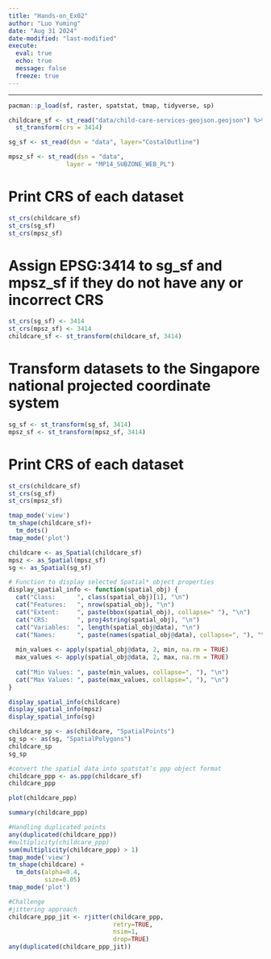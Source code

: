 ```yaml
---
title: "Hands-on_Ex02"
author: "Luo Yuming"
date: "Aug 31 2024"
date-modified: "last-modified"
execute: 
  eval: true
  echo: true
  message: false
  freeze: true
---
```


------------------------------------------------------------------------

```r
pacman::p_load(sf, raster, spatstat, tmap, tidyverse, sp)
```

```r
childcare_sf <- st_read("data/child-care-services-geojson.geojson") %>%
  st_transform(crs = 3414)
```

```r
sg_sf <- st_read(dsn = "data", layer="CostalOutline")
```

```r
mpsz_sf <- st_read(dsn = "data", 
                layer = "MP14_SUBZONE_WEB_PL")
```

# Print CRS of each dataset

```r
st_crs(childcare_sf)
st_crs(sg_sf)
st_crs(mpsz_sf)
```

# Assign EPSG:3414 to sg_sf and mpsz_sf if they do not have any or incorrect CRS

```r
st_crs(sg_sf) <- 3414
st_crs(mpsz_sf) <- 3414
childcare_sf <- st_transform(childcare_sf, 3414)
```

# Transform datasets to the Singapore national projected coordinate system

```r
sg_sf <- st_transform(sg_sf, 3414)
mpsz_sf <- st_transform(mpsz_sf, 3414)
```

# Print CRS of each dataset

```r
st_crs(childcare_sf)
st_crs(sg_sf)
st_crs(mpsz_sf)
```

```r
tmap_mode('view')
tm_shape(childcare_sf)+
  tm_dots()
tmap_mode('plot')
```

```r
childcare <- as_Spatial(childcare_sf)
mpsz <- as_Spatial(mpsz_sf)
sg <- as_Spatial(sg_sf)
```

```r
# Function to display selected Spatial* object properties
display_spatial_info <- function(spatial_obj) {
  cat("Class:      ", class(spatial_obj)[1], "\n")
  cat("Features:   ", nrow(spatial_obj), "\n")
  cat("Extent:     ", paste(bbox(spatial_obj), collapse=" "), "\n")
  cat("CRS:        ", proj4string(spatial_obj), "\n")
  cat("Variables:  ", length(spatial_obj@data), "\n")
  cat("Names:      ", paste(names(spatial_obj@data), collapse=", "), "\n")
  
  min_values <- apply(spatial_obj@data, 2, min, na.rm = TRUE)
  max_values <- apply(spatial_obj@data, 2, max, na.rm = TRUE)
  
  cat("Min Values: ", paste(min_values, collapse=", "), "\n")
  cat("Max Values: ", paste(max_values, collapse=", "), "\n")
}

display_spatial_info(childcare)
display_spatial_info(mpsz)
display_spatial_info(sg)
```

```r
childcare_sp <- as(childcare, "SpatialPoints")
sg_sp <- as(sg, "SpatialPolygons")
childcare_sp
sg_sp
```
```r
#convert the spatial data into spatstat’s ppp object format
childcare_ppp <- as.ppp(childcare_sf)
childcare_ppp
```
```r
plot(childcare_ppp)
```
```r
summary(childcare_ppp)
```
```r
#Handling duplicated points
any(duplicated(childcare_ppp))
#multiplicity(childcare_ppp)
sum(multiplicity(childcare_ppp) > 1)
tmap_mode('view')
tm_shape(childcare) +
  tm_dots(alpha=0.4, 
          size=0.05)
tmap_mode('plot')
```
```r
#Challenge
#jittering approach
childcare_ppp_jit <- rjitter(childcare_ppp, 
                             retry=TRUE, 
                             nsim=1, 
                             drop=TRUE)
any(duplicated(childcare_ppp_jit))
```
